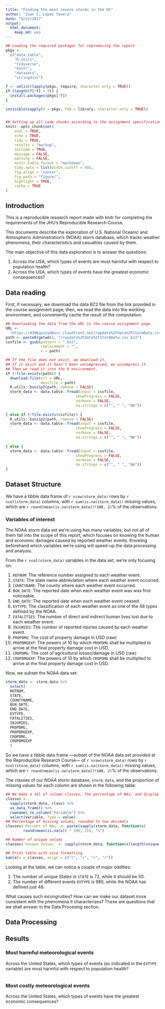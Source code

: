 ```yaml
---
title: "Finding the most severe storms in the US"
author: "Juan C. López Tavera"
date: "9/22/2017"
output: 
  html_document: 
    keep_md: yes
---
```



```r
## Loading the required packages for reproducing the report
pkgs <-
  c("data.table",
    "R.utils",
    "tidyverse",
    "knitr",
    "datasets",
    "stringdist")

f <- unlist(lapply(pkgs, require, character.only = TRUE))
if (length(f[!f] > 0)) {
  install.packages(pkgs[!f])
}

invisible(sapply(X = pkgs, FUN = library, character.only = TRUE))


## Setting up all code chunks according to the assignment specifications
knitr::opts_chunk$set(
    eval = TRUE,
    echo = TRUE,
    tidy = TRUE,
    results = "markup",
    include = TRUE,
    message = FALSE,
    warning = FALSE,
    knitr.table.format = "markdown",
    tidy.opts = list(width.cutoff = 80),
    fig.align = "center",
    fig.path = "figure/",
    highlight = TRUE, 
    cache = TRUE
)

```


## Introduction

This is a reproducible research report made with knitr for completing the requirements of the JHU's Reproducible Research Course. 

This documents describe the exploration of U.S. National Oceanic and Atmospheric Administration's (NOAA) storm database, which tracks weather phenomena, their characteristics and casualties caused by them. 

The main objective of this data exploration is to answer the questions:

1. Across the USA, which types of events are most harmful with respect to population health?
2. Across the USA, which types of events have the greatest economic consequences?


## Data reading

First, if necessary, we download the data BZ2 file from the link provided in the course assignment page; then, we read the data into the working environment, and conveniently cache the result of the computation.  

```r
## Downloading the data from the URL in the course assignment page
URL <-
  "https://d396qusza40orc.cloudfront.net/repdata%2Fdata%2FStormData.csv.bz2"
path <- paste0(getwd(), "/repdata%2Fdata%2FStormData.csv.bz2")
csvfile <- gsub(pattern = ".bz2",
                replacement = "",
                x = path)

## If the file does not exist, we download it, 
## If it exist and it hasn't been uncompressed, we uncompress it
## Then we read it into the R environment.
if (!file.exists(path)) {
  download.file(url = URL,
                destfile = path)
  R.utils::bunzip2(path, remove = FALSE)
  storm_data <- data.table::fread(input = csvfile,
                                showProgress = FALSE,
                                verbose = FALSE, 
                                na.strings = c("", " ", "NA"))
  
} else if (!file.exists(csvfile)) {
  R.utils::bunzip2(path, remove = FALSE)
  storm_data <- data.table::fread(input = csvfile,
                                showProgress = FALSE,
                                verbose = FALSE, 
                                na.strings = c("", " ", "NA"))
  
} else {
  storm_data <- data.table::fread(input = csvfile,
                                showProgress = FALSE,
                                verbose = FALSE, 
                                na.strings = c("", " ", "NA"))
}

```

## Dataset Structure

We have a tibble data frame of `r nrow(storm_data)` rows by `r ncol(storm_data)` columns, with `r sum(is.na(storm_data))` missing values, which are `r round(mean(is.na(storm_data))*100, 2)`% of the observations.

### Variables of interest

The NOAA storm data set we're using has many variables, but not all of them fall into the scope of this report, which focuses on knowing the human and economic damages caused by reported weather events. Knowing beforehand which variables we're using will speed-up the data processing and analysis.

From the `r ncol(storm_data)` variables in the data set, we're only focusing on: 

1. `REFNUM`: The reference number assigned to each weather event.
2. `STATE`: The state name abbreviation where each weather event occurred. 
3. `COUNTYNAME`: The county where each weather event occurred. 
4. `BGN_DATE`: The reported date when each weather event was was first noticeable.
5. `END_DATE`: The reported date when each weather event ceased. 
6. `EVTYPE`: The classification of each weather event as one of the 48 types defined by the NOAA.
7. `FATALITIES`: The number of direct and indirect human lives lost due to each weather event. 
8. `INJURIES`: The number of reported injuries caused by each weather event.
9. `PROPDMG`: The cost of property damage in USD (raw)
10. `PROPDMGEXP`: The powers of 10 by which `PROPDMG` shall be multiplied to arrive at the final property damage cost in USD.
11. `CROPDMG`: The cost of agricultural losses/damage in USD (raw)
12. `CROPDMGEXP`: The powers of 10 by which `CROPDMG` shall be multiplied to arrive at the final property damage cost in USD.

Now, we subset the NOAA data set: 

```r

storm_data <- storm_data %>%
  select(
  REFNUM,
  STATE,
  COUNTYNAME,
  BGN_DATE,
  END_DATE,
  EVTYPE,
  FATALITIES,
  INJURIES,
  PROPDMG,
  PROPDMGEXP,
  CROPDMG,
  CROPDMGEXP
  )

```

So we have a tibble data frame —subset of the NOAA data set provided at the Reproducible Research Course— of `r nrow(storm_data)` rows by `r ncol(storm_data)` columns, with `r sum(is.na(storm_data))` missing values, which are `r round(mean(is.na(storm_data))*100, 2)`% of the observations.

The classes of our NOAA storm database, `storm_data`, and the proportion of missing values for each column are shown in the following table:

```r
## We make a tbl of column classes, the percentage of NAs; and display it
classes <-
  sapply(storm_data, class) %>%
  as_data_frame() %>%
  rownames_to_column("Variable") %>%
  select(Variable, Type = value)
## Percentage of missing values, rounded to two decimals
classes$`Percent of NAs` <- paste(sapply(storm_data, function(x)
        round(mean(is.na(x)) * 100, 2)), "%")

## Number of unique values
classes$`Unique Values` <- sapply(storm_data, function(x)length(unique(x)))

## Print table with nice formatting
kable(x = classes, align = c("l", "c", "r", "r"))

```

Looking at the table, we can notice a couple of major oddities: 

1. The number of unique States in `STATE` is 72, while it should be 50.
2. The number of different events `EVTYPE` is 985, while the NOAA has defined just 48.

What causes such incongruities? How can we make our dataset more consistent with the phenomena it characterizes? These are questions that we shall answer in the Data Procesing section. 

## Data Processing 


## Results

### Most harmful meteorological events

Across the United States, which types of events (as indicated in the `EVTYPE` variable) are most harmful with respect to population health?

```r

```


### Most costly meteorological events

Across the United States, which types of events have the greatest economic consequences?

```r

```





